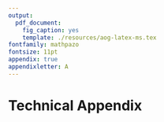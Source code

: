 ```yaml
---
output:
  pdf_document:
    fig_caption: yes
    template: ./resources/aog-latex-ms.tex
fontfamily: mathpazo
fontsize: 11pt
appendix: true
appendixletter: A
---
```


# Technical Appendix
